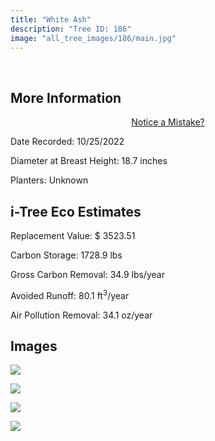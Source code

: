 ```yaml
---
title: "White Ash"
description: "Tree ID: 186"
image: "all_tree_images/186/main.jpg"
---
```


<br>

## **More Information**
::: column-margin
<center><a class="button" href="https://forms.gle/W6f5nwYxrM33hF4f7">Notice a Mistake?</a></center>
:::


Date Recorded:  10/25/2022

Diameter at Breast Height:  18.7  inches

Planters:  Unknown

## **i-Tree Eco Estimates**


 Replacement Value: $ 3523.51

 Carbon Storage:  1728.9  lbs

 Gross Carbon Removal:  34.9  lbs/year

 Avoided Runoff:  80.1  ft<sup>3</sup>/year

 Air Pollution Removal:  34.1  oz/year

## **Images**


 ![](all_tree_images/186/IMG_7053.jpg)

 ![](all_tree_images/186/IMG_7055.jpg)

 ![](all_tree_images/186/IMG_7056.jpg)

 ![](all_tree_images/186/main.jpg)
